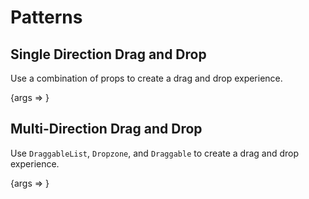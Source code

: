 
<Meta title="Packages/Drag-Drop/[patterns]" />

# Patterns

## Single Direction Drag and Drop

Use a combination of props to create a drag and drop experience.

<Canvas>
  <Story
    name="Single direction drag and drop"
    args={{
      columns,
      hasDropIndicator: true,
      hasPlaceholder: true,
      hasDanger: false,
      isCompact: false
    }}
    argTypes={{
      columns: { table: { category: 'Story' } },
      hasDropIndicator: { table: { category: 'Story' } },
      hasPlaceholder: { table: { category: 'Story' } },
      hasDanger: { table: { category: 'Story' } },
      isCompact: { table: { category: 'Story' } }
    }}
  >
    {args => <SingleDirectionDnDStory {...args} />}
  </Story>
</Canvas>

## Multi-Direction Drag and Drop

Use `DraggableList`, `Dropzone`, and `Draggable` to create a drag and drop experience.

<Canvas>
  <Story
    name="Multi-direction drag and drop"
    args={{ columns }}
    argTypes={{
      columns: {
        table: { category: 'Story' }
      }
    }}
  >
    {args => <MultiDirectionDnDStory {...args} />}
  </Story>
</Canvas>

